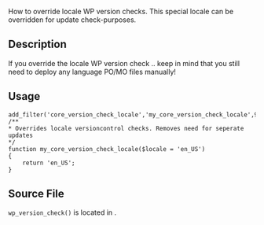 How to override locale WP version checks. This special locale can be overridden for update check-purposes.

==Description==
If you override the locale WP version check .. keep in mind that you still need to deploy any language PO/MO files manually!

==Usage==
<pre>add_filter('core_version_check_locale','my_core_version_check_locale',999,1);
/**
* Overrides locale versioncontrol checks. Removes need for seperate updates
*/
function my_core_version_check_locale($locale = 'en_US')
{
	return 'en_US';
}</pre>

== Source File ==

<tt>wp_version_check()</tt> is located in {{Trac|wp-includes/update.php}}.